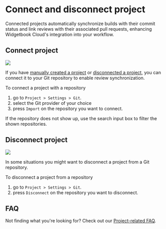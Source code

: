 # Connect and disconnect project

Connected projects automatically synchronize builds with their commit status and link reviews with their associated pull requests, enhancing Widgetbook Cloud's integration into your workflow.

## Connect project

<Image src="/assets/cloud/projects/connect.png" zoom />

If you have [manually created a project](/cloud/projects/create#create-project-manually) or [disconnected a project](/cloud/projects/connect#disconnect-project), you can connect it to your Git repository to enable review synchronization.

To connect a project with a repository 
1. go to `Project > Settings > Git`.
1. select the Git provider of your choice
1. press `Import` on the repository you want to connect.

<Info>If the repository does not show up, use the search input box to filter the shown repositories.</Info>

## Disconnect project

<Image src="/assets/cloud/projects/disconnect.png" zoom />

In some situations you might want to disconnect a project from a Git repository.

To disconnect a project from a repository
1. go to `Project > Settings > Git`.
1. press `Disconnect` on the repository you want to disconnect.

## FAQ

Not finding what you're looking for? Check out our [Project-related FAQ](/cloud/projects/overview#faq).
